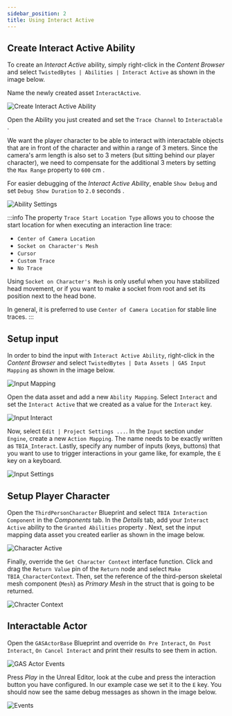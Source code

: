 ```yaml
---
sidebar_position: 2
title: Using Interact Active
---
```


## Create Interact Active Ability

To create an *Interact Active* ability, simply right-click in the *Content Browser*
and select `TwistedBytes | Abilities | Interact Active` as shown in the image below.

Name the newly created asset `InteractActive`.

![Create Interact Active Ability](_static/img/active/20_create_active.png)

Open the Ability you just created and set the `Trace Channel` to `Interactable` <Step text="1"/>.

We want the player character to be able to interact with interactable objects that are in front
of the character and within a range of 3 meters. Since the camera's arm length is also set to 3 meters (but sitting
behind our player character), we need to compensate for the additional 3 meters by setting the `Max Range` property
to `600` cm <Step text="2"/>.

For easier debugging of the *Interact Active Ability*, enable `Show Debug` and set `Debug Show Duration` to
`2.0` seconds <Step text="3"/>.

![Ability Settings](_static/img/active/21b_settings.png)

:::info
The property `Trace Start Location Type` allows you to choose the start location for when executing an interaction line trace:
- `Center of Camera Location`
- `Socket on Character's Mesh`
- `Cursor`
- `Custom Trace`
- `No Trace`

Using `Socket on Character's Mesh` is only useful when you have stabilized head movement, or if you want to make a
socket from root and set its position next to the head bone.

In general, it is preferred to use `Center of Camera Location` for stable line traces.
:::

## Setup input

In order to bind the input with `Interact Active Ability`, right-click in the *Content Browser* and
select `TwistedBytes | Data Assets | GAS Input Mapping` as shown in the image below.

![Input Mapping](_static/img/active/22_input_mapping.png)

Open the data asset and add a new `Ability Mapping`. Select `Interact` <Step text="1"/> and set the
`Interact Active` <Step text="2"/> that we created as a value for the `Interact` key.

![Input Interact](_static/img/active/23_input_interact.png)

Now, select `Edit | Project Settings ...`. In the `Input` section under `Engine`, create a new `Action Mapping`.
The name needs to be exactly written as `TBIA_Interact`. Lastly, specify any number of inputs (keys, buttons) that
you want to use to trigger interactions in your game like, for example, the `E` key on a keyboard.

![Input Settings](_static/img/active/24_input_settings.png)

## Setup Player Character

Open the `ThirdPersonCharacter` Blueprint and select `TBIA Interaction Component` in the *Components* tab.
In the *Details* tab, add your `Interact Active` ability to the `Granted Abilities` property <Step text="1"/>.
Next, set the input mapping data asset you created earlier <Step text="2"/> as shown in the image below.

![Character Active](_static/img/active/25_character_active.png)

Finally, override the `Get Character Context` interface function. Click and drag the `Return Value` pin of the `Return`
node and select `Make TBIA_CharacterContext`. Then, set the reference of the third-person skeletal mesh component (`Mesh`) as *Primary Mesh*
in the struct that is going to be returned.

![Chracter Context](_static/img/active/26_character_context.png)

## Interactable Actor

Open the `GASActorBase` Blueprint and override `On Pre Interact`, `On Post Interact`, `On Cancel Interact`
and print their results to see them in action.

![GAS Actor Events](_static/img/active/28_GasActorEvents.png)

Press *Play* in the Unreal Editor, look at the cube and press the interaction button you have configured.
In our example case we set it to the `E` key. You should now see the same debug messages as shown in the image below.

![Events](_static/img/active/29_Events.png)
